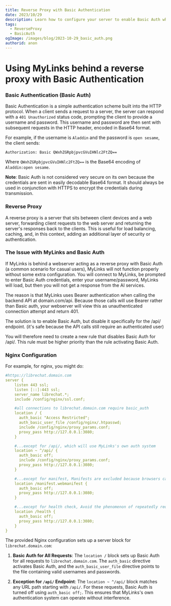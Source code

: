 ```yaml
---
title: Reverse Proxy with Basic Authentication
date: 2023/10/29
description: Learn how to configure your server to enable Basic Auth while disabling it for the /api/ endpoint, ensuring MyLinks's own auth system can operate smoothly.
tags:
  - ReverseProxy
  - BasicAuth
ogImage: /images/blog/2023-10-29_basic_auth.png
authorid: anon
---
```



<BlogHeader />

# Using MyLinks behind a reverse proxy with Basic Authentication

### Basic Authentication (Basic Auth)

Basic Authentication is a simple authentication scheme built into the HTTP protocol. When a client sends a request to a server, the server can respond with a `401 Unauthorized` status code, prompting the client to provide a username and password. This username and password are then sent with subsequent requests in the HTTP header, encoded in Base64 format. 

For example, if the username is `Aladdin` and the password is `open sesame`, the client sends:

```
Authorization: Basic QWxhZGRpbjpvcGVuIHNlc2FtZQ==
```

Where `QWxhZGRpbjpvcGVuIHNlc2FtZQ==` is the Base64 encoding of `Aladdin:open sesame`.

**Note**: Basic Auth is not considered very secure on its own because the credentials are sent in easily decodable Base64 format. It should always be used in conjunction with HTTPS to encrypt the credentials during transmission.

### Reverse Proxy

A reverse proxy is a server that sits between client devices and a web server, forwarding client requests to the web server and returning the server's responses back to the clients. This is useful for load balancing, caching, and, in this context, adding an additional layer of security or authentication.

### The Issue with MyLinks and Basic Auth

If MyLinks is behind a webserver acting as a reverse proxy with Basic Auth (a common scenario for casual users), MyLinks will not function properly without some extra configuration. You will connect to MyLinks, be prompted to enter Basic Auth credentials, enter your username/password, MyLinks will load, but then you will not get a response from the AI services.

The reason is that MyLinks uses Bearer authentication when calling the backend API at domain.com/api. Because those calls will use Bearer rather than Basic auth, your webserver will view this as unauthenticated connection attempt and return 401.

The solution is to enable Basic Auth, but disable it specifically for the /api/ endpoint. (it's safe because the API calls still require an authenticated user)

You will therefore need to create a new rule that disables Basic Auth for /api/. This rule must be higher priority than the rule activating Basic Auth. 

### Nginx Configuration

For example, for nginx, you might do:

```yaml filename="nginx.conf"
#https://librechat.domain.com
server {
	listen 443 ssl;
	listen [::]:443 ssl;
	server_name librechat.*;
	include /config/nginx/ssl.conf;

	#all connections to librechat.domain.com require basic_auth
	location / {
	  auth_basic "Access Restricted";
	  auth_basic_user_file /config/nginx/.htpasswd;
	  include /config/nginx/proxy_params.conf;
	  proxy_pass http://127.0.0.1:3080;
	}

	#...except for /api/, which will use MyLinks's own auth system
	location ~ ^/api/ {
	  auth_basic off;
	  include /config/nginx/proxy_params.conf;
	  proxy_pass http://127.0.0.1:3080;
	}

	#...except for manifest, Manifests are excluded because browsers cannot read them if BASIC authentication is enabled.
	location /manifest.webmanifest {
	  auth_basic off;
	  proxy_pass http://127.0.0.1:3080;
	}

	#...except for health check, Avoid the phenomenon of repeatedly requesting BASIC credentials in health checks. Note in particular that Safari has a bug in storing BASIC credentials.
	location /health {
	  auth_basic off;
	  proxy_pass http://127.0.0.1:3080;
	}
}
```

The provided Nginx configuration sets up a server block for `librechat.domain.com`:

1. **Basic Auth for All Requests**: The `location /` block sets up Basic Auth for all requests to `librechat.domain.com`. The `auth_basic` directive activates Basic Auth, and the `auth_basic_user_file` directive points to the file containing valid usernames and passwords.

2. **Exception for `/api/` Endpoint**: The `location ~ ^/api/` block matches any URL path starting with `/api/`. For these requests, Basic Auth is turned off using `auth_basic off;`. This ensures that MyLinks's own authentication system can operate without interference.
